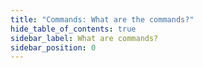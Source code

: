 ```yaml
---
title: "Commands: What are the commands?"
hide_table_of_contents: true
sidebar_label: What are commands?
sidebar_position: 0
---
```





<LanguageSwitcher supportedLanguages={supportedLanguages} />

<LanguageContent language="csharp">
   <WhatAreCommandsCsharp />
</LanguageContent>

<LanguageContent language="java">
   <WhatAreCommandsJava />
</LanguageContent>

<LanguageContent language="http">
   <WhatAreCommandsHttp />
</LanguageContent>


<!---
- [How to switch commands to a different database?](../../client-api/commands/how-to/switch-commands-to-a-different-database)
- [How to switch commands credentials?](../../client-api/commands/how-to/switch-commands-to-a-different-database)
- [How to get server build number?](../../client-api/commands/how-to/get-server-build-number)
- [How to get names of all databases on a server?](../../client-api/commands/how-to/get-names-of-all-databases-on-a-server)

-->